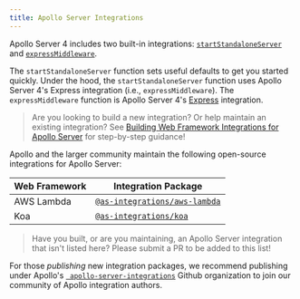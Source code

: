 ```yaml
---
title: Apollo Server Integrations
---
```


Apollo Server 4 includes two built-in integrations: [`startStandaloneServer`](../api/standalone) and [`expressMiddleware`](../api/express-middleware).

The `startStandaloneServer` function sets useful defaults to get you started quickly. Under the hood, the `startStandaloneServer` function uses Apollo Server 4's Express integration (i.e., `expressMiddleware`). The `expressMiddleware` function is Apollo Server 4's [Express](https://expressjs.com/) integration.

> Are you looking to build a new integration? Or help maintain an existing integration? See [Building Web Framework Integrations for Apollo Server](./building-integrations) for step-by-step guidance!

Apollo and the larger community maintain the following open-source integrations for Apollo Server:

<!-- prettier-ignore -->
| Web Framework | Integration Package |
|--------|-------------|
| AWS Lambda | [`@as-integrations/aws-lambda`](https://www.npmjs.com/package/@as-integrations/aws-lambda) |
| Koa | [`@as-integrations/koa`](https://www.npmjs.com/package/@as-integrations/koa) |

> Have you built, or are you maintaining, an Apollo Server integration that isn't listed here? Please submit a PR to be added to this list!

For those _publishing_ new integration packages, we recommend publishing under Apollo's [` apollo-server-integrations`](https://github.com/apollo-server-integrations) Github organization to join our community of Apollo integration authors.
